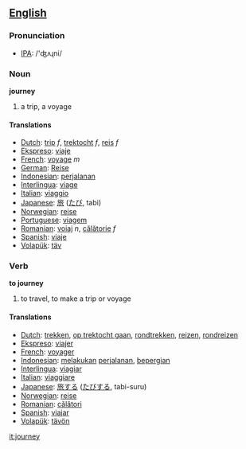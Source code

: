 ==[[English]]==
=== Pronunciation ===
*[[w:IPA|IPA]]: /'ʤʌɻni/

=== Noun ===

'''journey'''

# a trip, a voyage

==== Translations ====
*[[Dutch]]: [[trip]] ''f'', [[trektocht]] ''f'', [[reis]] ''f''
*[[Ekspreso]]: [[viaje]]
*[[French]]: [[voyage]] ''m''
*[[German]]: [[Reise]] 
*[[Indonesian]]: [[jalan|perjalanan]]
*[[Interlingua]]: [[viage]] 
*[[Italian]]: [[viaggio]] 
*[[Japanese]]: [[旅]] ([[たび]], tabi)
*[[Norwegian]]: [[reise]] 
*[[Portuguese]]: [[viagem]] 
*[[Romanian]]: [[voiaj]] ''n'', [[călătorie]] ''f''
*[[Spanish]]: [[viaje]] 
*[[Volapük]]: [[täv]]

=== Verb ===

'''to journey'''

# to travel, to make a trip or voyage

==== Translations ====
*[[Dutch]]: [[trekken]], [[op trektocht gaan]], [[rondtrekken]], [[reizen]], [[rondreizen]]
*[[Ekspreso]]: [[viajer]]
*[[French]]: [[voyager]] 
*[[Indonesian]]: [[laku|melakukan]] [[jalan|perjalanan]], [[pergi|bepergian]]
*[[Interlingua]]: [[viagiar]] 
*[[Italian]]: [[viaggiare]] 
*[[Japanese]]: [[旅]]する ([[たび]]する, tabi-suru)
*[[Norwegian]]: [[reise]] 
*[[Romanian]]: [[călători]]
*[[Spanish]]: [[viajar]] 
*[[Volapük]]: [[tävön]]

[[it:journey]]